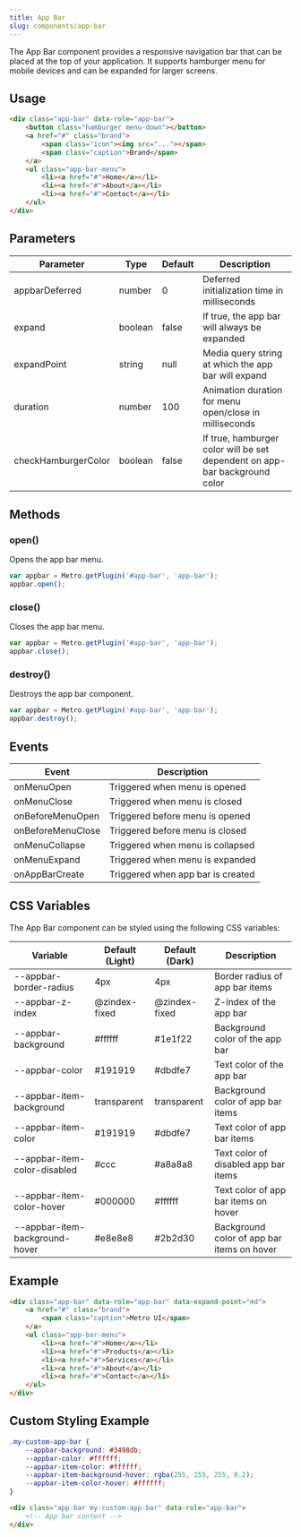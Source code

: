 ```yaml
---
title: App Bar
slug: components/app-bar
---
```


The App Bar component provides a responsive navigation bar that can be placed at the top of your application. It supports hamburger menu for mobile devices and can be expanded for larger screens.

## Usage

```html
<div class="app-bar" data-role="app-bar">
    <button class="hamburger menu-down"></button>
    <a href="#" class="brand">
        <span class="icon"><img src="..."></span>
        <span class="caption">Brand</span>
    </a>
    <ul class="app-bar-menu">
        <li><a href="#">Home</a></li>
        <li><a href="#">About</a></li>
        <li><a href="#">Contact</a></li>
    </ul>
</div>
```

## Parameters

| Parameter | Type | Default | Description |
| --- | --- | --- | --- |
| appbarDeferred | number | 0 | Deferred initialization time in milliseconds |
| expand | boolean | false | If true, the app bar will always be expanded |
| expandPoint | string | null | Media query string at which the app bar will expand |
| duration | number | 100 | Animation duration for menu open/close in milliseconds |
| checkHamburgerColor | boolean | false | If true, hamburger color will be set dependent on app-bar background color |

## Methods

### open()
Opens the app bar menu.

```javascript
var appbar = Metro.getPlugin('#app-bar', 'app-bar');
appbar.open();
```

### close()
Closes the app bar menu.

```javascript
var appbar = Metro.getPlugin('#app-bar', 'app-bar');
appbar.close();
```

### destroy()
Destroys the app bar component.

```javascript
var appbar = Metro.getPlugin('#app-bar', 'app-bar');
appbar.destroy();
```

## Events

| Event | Description |
| --- | --- |
| onMenuOpen | Triggered when menu is opened |
| onMenuClose | Triggered when menu is closed |
| onBeforeMenuOpen | Triggered before menu is opened |
| onBeforeMenuClose | Triggered before menu is closed |
| onMenuCollapse | Triggered when menu is collapsed |
| onMenuExpand | Triggered when menu is expanded |
| onAppBarCreate | Triggered when app bar is created |

## CSS Variables

The App Bar component can be styled using the following CSS variables:

| Variable | Default (Light) | Default (Dark) | Description |
| --- | --- | --- | --- |
| --appbar-border-radius | 4px | 4px | Border radius of app bar items |
| --appbar-z-index | @zindex-fixed | @zindex-fixed | Z-index of the app bar |
| --appbar-background | #ffffff | #1e1f22 | Background color of the app bar |
| --appbar-color | #191919 | #dbdfe7 | Text color of the app bar |
| --appbar-item-background | transparent | transparent | Background color of app bar items |
| --appbar-item-color | #191919 | #dbdfe7 | Text color of app bar items |
| --appbar-item-color-disabled | #ccc | #a8a8a8 | Text color of disabled app bar items |
| --appbar-item-color-hover | #000000 | #ffffff | Text color of app bar items on hover |
| --appbar-item-background-hover | #e8e8e8 | #2b2d30 | Background color of app bar items on hover |

## Example

```html
<div class="app-bar" data-role="app-bar" data-expand-point="md">
    <a href="#" class="brand">
        <span class="caption">Metro UI</span>
    </a>
    <ul class="app-bar-menu">
        <li><a href="#">Home</a></li>
        <li><a href="#">Products</a></li>
        <li><a href="#">Services</a></li>
        <li><a href="#">About</a></li>
        <li><a href="#">Contact</a></li>
    </ul>
</div>
```

## Custom Styling Example

```css
.my-custom-app-bar {
    --appbar-background: #3498db;
    --appbar-color: #ffffff;
    --appbar-item-color: #ffffff;
    --appbar-item-background-hover: rgba(255, 255, 255, 0.2);
    --appbar-item-color-hover: #ffffff;
}
```

```html
<div class="app-bar my-custom-app-bar" data-role="app-bar">
    <!-- App bar content -->
</div>
```
